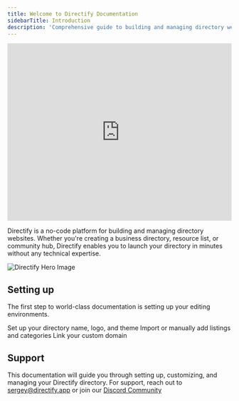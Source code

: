 ```yaml
---
title: Welcome to Directify Documentation
sidebarTitle: Introduction
description: 'Comprehensive guide to building and managing directory websites with Directify. Learn how to create directories, add listings, customize themes, and connect domains without any coding knowledge.'
---
```


<Frame>
  <iframe width="100%" height="400" src="https://www.youtube.com/embed/qyT-H5W9f6U?si=cN4WVGL3LR3np2YL" title="YouTube video player" frameborder="0" allow="accelerometer; autoplay; clipboard-write; encrypted-media; gyroscope; picture-in-picture; web-share" referrerpolicy="strict-origin-when-cross-origin" allowfullscreen></iframe>
</Frame>

Directify is a no-code platform for building and managing directory websites. Whether you're creating a business directory, resource list, or community hub, Directify enables you to launch your directory in minutes without any technical expertise.

<Frame>
  <img
    src="https://cdn.directify.app/directify-og-image.jpg"
    alt="Directify Hero Image"
  />
</Frame>

## Setting up

The first step to world-class documentation is setting up your editing environments.

<CardGroup cols={2}>
  <Card
    title="Create Directory"
    icon="folder-open"
    href="/directories/create-directory"
  >
    Set up your directory name, logo, and theme
  </Card>
  <Card
    title="Add Listings"
    icon="list-ul"
    href="/listings/add-listing"
  >
    Import or manually add listings and categories
  </Card>
    <Card
    title="Connect Domain"
    icon="globe"
    href="/directories/custom-domain"
  >
    Link your custom domain
  </Card>
</CardGroup>

## Support

This documentation will guide you through setting up, customizing, and managing your Directify directory. 
For support, reach out to [sergey@directify.app](mailto:sergey@directify.app) or join our [Discord Community](https://discord.gg/B9hTD4kAJY)